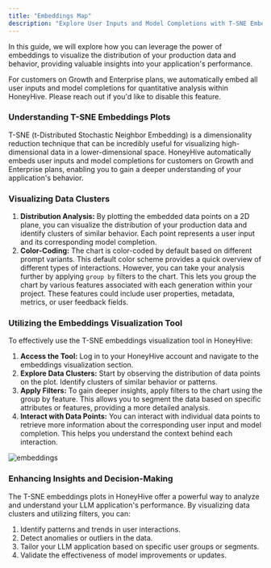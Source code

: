```yaml
---
title: "Embeddings Map"
description: "Explore User Inputs and Model Completions with T-SNE Embeddings Plot."
---
```

In this guide, we will explore how you can leverage the power of embeddings to visualize the distribution of your production data and behavior, providing valuable insights into your application's performance.

<Note>For customers on Growth and Enterprise plans, we automatically embed all user inputs and model completions for quantitative analysis within HoneyHive. Please reach out if you'd like to disable this feature.</Note>

### Understanding T-SNE Embeddings Plots

T-SNE (t-Distributed Stochastic Neighbor Embedding) is a dimensionality reduction technique that can be incredibly useful for visualizing high-dimensional data in a lower-dimensional space. HoneyHive automatically embeds user inputs and model completions for customers on Growth and Enterprise plans, enabling you to gain a deeper understanding of your application's behavior.

### Visualizing Data Clusters

1. **Distribution Analysis:** By plotting the embedded data points on a 2D plane, you can visualize the distribution of your production data and identify clusters of similar behavior. Each point represents a user input and its corresponding model completion.
2. **Color-Coding:** The chart is color-coded by default based on different prompt variants. This default color scheme provides a quick overview of different types of interactions. However, you can take your analysis further by applying `group by` filters to the chart. This lets you group the chart by various features associated with each generation within your project. These features could include user properties, metadata, metrics, or user feedback fields.

### Utilizing the Embeddings Visualization Tool

To effectively use the T-SNE embeddings visualization tool in HoneyHive:

1. **Access the Tool:** Log in to your HoneyHive account and navigate to the embeddings visualization section.
2. **Explore Data Clusters:** Start by observing the distribution of data points on the plot. Identify clusters of similar behavior or patterns.
3. **Apply Filters:** To gain deeper insights, apply filters to the chart using the group by feature. This allows you to segment the data based on specific attributes or features, providing a more detailed analysis.
4. **Interact with Data Points:** You can interact with individual data points to retrieve more information about the corresponding user input and model completion. This helps you understand the context behind each interaction.

![embeddings](/images/embeddings.png)

### Enhancing Insights and Decision-Making

The T-SNE embeddings plots in HoneyHive offer a powerful way to analyze and understand your LLM application's performance. By visualizing data clusters and utilizing filters, you can:

1. Identify patterns and trends in user interactions.
2. Detect anomalies or outliers in the data.
3. Tailor your LLM application based on specific user groups or segments.
4. Validate the effectiveness of model improvements or updates.